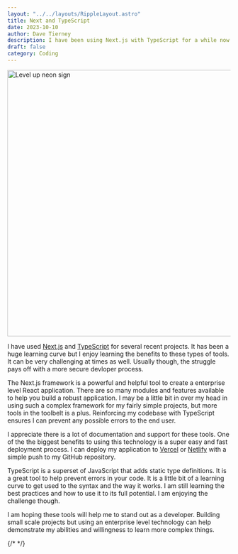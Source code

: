 ```yaml
---
layout: "../../layouts/RippleLayout.astro"
title: Next and TypeScript
date: 2023-10-10
author: Dave Tierney
description: I have been using Next.js with TypeScript for a while now and I am enjoying the challenge. I just wish it could adjust to the scale of the project.
draft: false
category: Coding
---
```



<Image src={nextjs} alt="Level up neon sign" height="600" width="1200" />

I have used <a href="https://nextjs.org/" target="_blank" rel="noopener" className="whitespace-nowrap underline decoration-neon transition hover:text-neon">Next.js</a> and <a href="https://www.typescriptlang.org/" target="_blank" rel="noopener" className="whitespace-nowrap underline decoration-neon transition hover:text-neon">TypeScript</a> for several recent projects. It has been a huge learning curve but I enjoy learning the benefits to these types of tools. It can be very challenging at times as well. Usually though, the struggle pays off with a more secure devloper process.

The Next.js framework is a powerful and helpful tool to create a enterprise level React application. There are so many modules and features available to help you build a robust application. I may be a little bit in over my head in using such a complex framework for my fairly simple projects, but more tools in the toolbelt is a plus. Reinforcing my codebase with TypeScript ensures I can prevent any possible errors to the end user.

I appreciate there is a lot of documentation and support for these tools. One of the the biggest benefits to using this technology is a super easy and fast deployment process. I can deploy my application to <a href="https://vercel.com/" target="_blank" rel="noopener" className="whitespace-nowrap underline decoration-neon transition hover:text-neon">Vercel</a> or <a href="https://www.netlify.com/" target="_blank" rel="noopener" className="whitespace-nowrap underline decoration-neon transition hover:text-neon">Netlify</a> with a simple push to my GitHub repository.

TypeScript is a superset of JavaScript that adds static type definitions. It is a great tool to help prevent errors in your code. It is a little bit of a learning curve to get used to the syntax and the way it works. I am still learning the best practices and how to use it to its full potential. I am enjoying the challenge though.

I am hoping these tools will help me to stand out as a developer. Building small scale projects but using an enterprise level technology can help demonstrate my abilities and willingness to learn more complex things.

{/* <a href="" target="_blank" rel="noopener" className="whitespace-nowrap underline decoration-neon transition hover:text-neon"></a> */}